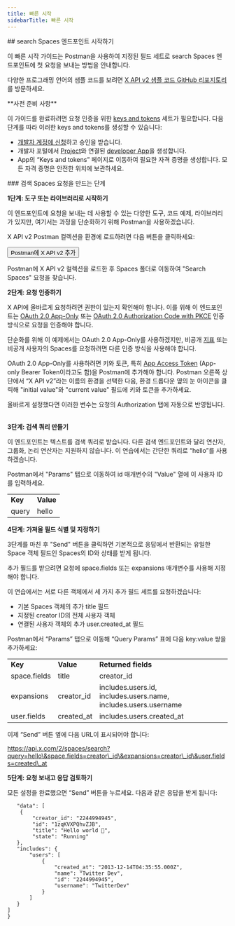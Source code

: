 ```yaml
---
title: 빠른 시작
sidebarTitle: 빠른 시작
---
```



<div id="getting-started-with-the-search-spaces-endpoint">
  ## search Spaces 엔드포인트 시작하기
</div>

이 빠른 시작 가이드는 Postman을 사용하여 지정된 필드 세트로 search Spaces 엔드포인트에 첫 요청을 보내는 방법을 안내합니다.

다양한 프로그래밍 언어의 샘플 코드를 보려면 [X API v2 샘플 코드 GitHub 리포지토리](https://github.com/xdevplatform/Twitter-API-v2-sample-code)를 방문하세요.

<Note>
  **사전 준비 사항**

  이 가이드를 완료하려면 요청 인증을 위한 [keys and tokens](/ko/resources/fundamentals/authentication) 세트가 필요합니다. 다음 단계를 따라 이러한 keys and tokens를 생성할 수 있습니다:

  - [개발자 계정에 신청](https://developer.x.com/en/apply-for-access)하고 승인을 받습니다.
  - 개발자 포털에서 [Project](/ko/resources/fundamentals/projects)와 연결된 [developer App](/ko/resources/fundamentals/developer-apps)을 생성합니다.
  - App의 “Keys and tokens” 페이지로 이동하여 필요한 자격 증명을 생성합니다. 모든 자격 증명은 안전한 위치에 보관하세요.
</Note>

<div id="steps-to-build-a-search-spaces-request">
  ### 검색 Spaces 요청을 만드는 단계
</div>

**1단계: 도구 또는 라이브러리로 시작하기**

이 엔드포인트에 요청을 보내는 데 사용할 수 있는 다양한 도구, 코드 예제, 라이브러리가 있지만, 여기서는 과정을 단순화하기 위해 Postman을 사용하겠습니다.

X API v2 Postman 컬렉션을 환경에 로드하려면 다음 버튼을 클릭하세요:

<Button href="https://app.getpostman.com/run-collection/9956214-784efcda-ed4c-4491-a4c0-a26470a67400">
  Postman에 X API v2 추가
</Button>

Postman에 X API v2 컬렉션을 로드한 후 Spaces 폴더로 이동하여 "Search Spaces" 요청을 찾습니다.
 

**2단계: 요청 인증하기**

X API에 올바르게 요청하려면 권한이 있는지 확인해야 합니다. 이를 위해 이 엔드포인트는 [OAuth 2.0 App-Only](/ko/resources/fundamentals/authentication#bearer-token-also-known-as-app-only) 또는 [OAuth 2.0 Authorization Code with PKCE](/ko/resources/fundamentals/authentication#oauth-2-0-authorization-code-flow-with-pkce-2) 인증 방식으로 요청을 인증해야 합니다.

단순화를 위해 이 예제에서는 OAuth 2.0 App-Only를 사용하겠지만, 비공개 [지표](/ko/x-api/fundamentals/metrics) 또는 비공개 사용자의 Spaces를 요청하려면 다른 인증 방식을 사용해야 합니다. 

OAuth 2.0 App-Only를 사용하려면 키와 토큰, 특히 [App Access Token](/ko/resources/fundamentals/authentication#bearer-token-also-known-as-app-only) (App-only Bearer Token이라고도 함)을 Postman에 추가해야 합니다. Postman 오른쪽 상단에서 “X API v2”라는 이름의 환경을 선택한 다음, 환경 드롭다운 옆의 눈 아이콘을 클릭해 "initial value"와 "current value" 필드에 키와 토큰을 추가하세요.

올바르게 설정했다면 이러한 변수는 요청의 Authorization 탭에 자동으로 반영됩니다.
 

**3단계: 검색 쿼리 만들기**

이 엔드포인트는 텍스트를 검색 쿼리로 받습니다. 다른 검색 엔드포인트와 달리 연산자, 그룹화, 논리 연산자는 지원하지 않습니다. 이 연습에서는 간단한 쿼리로 “hello”를 사용하겠습니다.

Postman에서 "Params" 탭으로 이동하여 id 매개변수의 "Value" 열에 이 사용자 ID를 입력하세요.

|     |     |
| :--- | :--- |
| **Key** | **Value** |
| query | hello |

**4단계: 가져올 필드 식별 및 지정하기**

3단계를 마친 후 "Send" 버튼을 클릭하면 기본적으로 응답에서 반환되는 유일한 Space 객체 필드인 Spaces의 ID와 상태를 받게 됩니다.

추가 필드를 받으려면 요청에 space.fields 또는 expansions 매개변수를 사용해 지정해야 합니다.

이 연습에서는 서로 다른 객체에서 세 가지 추가 필드 세트를 요청하겠습니다:

- 기본 Spaces 객체의 추가 title 필드
- 지정된 creator ID의 전체 사용자 객체
- 연결된 사용자 객체의 추가 user.created\_at 필드

Postman에서 “Params” 탭으로 이동해 “Query Params” 표에 다음 key:value 쌍을 추가하세요:

|     |     |     |
| :--- | :--- | :--- |
| **Key** | **Value** | **Returned fields** |
| space.fields | title | creator\_id |
| expansions | creator\_id | includes.users.id, includes.users.name, includes.users.username |
| user.fields | created\_at | includes.users.created\_at |

이제 “Send” 버튼 옆에 다음 URL이 표시되어야 합니다:

https://api.x.com/2/spaces/search?query=hello\&space.fields=creator\_id\&expansions=creator\_id\&user.fields=created\_at

**5단계: 요청 보내고 응답 검토하기**

모든 설정을 완료했으면 “Send” 버튼을 누르세요. 다음과 같은 응답을 받게 됩니다:

```{
   "data": [
    {
        "creator_id": "2244994945",
        "id": "1zqKVXPQhvZJB",
        "title": "Hello world 👋",
        "state": "Running"
   },
   "includes": {
       "users": [
           {
               "created_at": "2013-12-14T04:35:55.000Z",
               "name": "Twitter Dev",
               "id": "2244994945",
               "username": "TwitterDev"
           }
       ]
   }
]
}
```